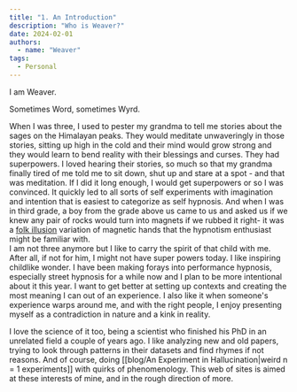 ```yaml
---
title: "1. An Introduction"
description: "Who is Weaver?"
date: 2024-02-01
authors: 
  - name: "Weaver"
tags: 
  - Personal
---
```



I am Weaver. 

Sometimes Word, sometimes Wyrd.

When I was three, I used to pester my grandma to tell me stories about the sages on the Himalayan peaks. They would meditate unwaveringly in those stories, sitting up high in the cold and their mind would grow strong and they would learn to bend reality with their blessings and curses. They had superpowers. I loved hearing their stories, so much so that my grandma finally tired of me told me to sit down, shut up and stare at a spot -  and that was meditation. If I did it long enough, I would get superpowers or so I was convinced. It quickly led to all sorts of self experiments with imagination and intention that is easiest to categorize as self hypnosis. And when I was in third grade, a boy from the grade above us came to us and asked us if we knew any pair of rocks would turn into magnets if we rubbed it right- it was a [folk illusion](https://iupress.org/9780253041098/folk-illusions/) variation of  magnetic hands that the hypnotism enthusiast might be familiar with.  
I am not three anymore but I like to carry the spirit of that child with me. After all, if not for him, I might not have super powers today. I like inspiring childlike wonder. I have been making forays into performance hypnosis, especially street hypnosis for a while now and I plan to be more intentional about it this year. I want to get better at setting up contexts and creating the most meaning I can out of an experience.  I also like it when someone's experience warps around me, and with the right people, I enjoy presenting myself as a contradiction in nature and a kink in reality. 

I love the science of it too, being a scientist who finished his PhD in an unrelated field a couple of years ago. I like analyzing new and old papers, trying to look through patterns in their datasets and find rhymes if not reasons. And of course, doing [[blog/An Experiment in Hallucination|weird n = 1 experiments]] with quirks of phenomenology. This web of sites is aimed at these interests of mine, and in the rough direction of more.
